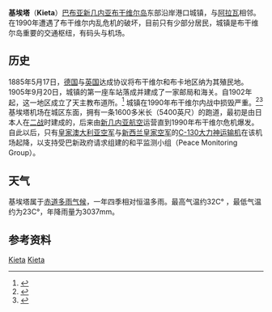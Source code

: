 {{noteTA
|G1 = TO
}}

{{Infobox settlement
|official_name          =基埃塔
|other_name             =
|native_name            =  
|nickname               = 
|settlement_type        =Town
|motto                  =
|image_skyline          =
|imagesize              = 
|image_caption          = 
|image_flag             = 
|flag_size              =
|image_seal             =
|seal_size              =
|image_map              =
|mapsize                = 300px
|map_caption            = 
|pushpin_map            =Papua New Guinea
|pushpin_label_position =bottom
|pushpin_map_caption    =在巴布亚新几内亚地图上的位置
|pushpin_mapsize=300
|coordinates_display    =inline,title
|coordinates_region     =PG
|subdivision_type       = 国家
|subdivision_name       ={{flag|Papua New Guinea}}
|subdivision_type1      = [[巴布亚新几内亚行政区划|行政区划]]
|subdivision_name1      =[[布干维尔省|布干维尔自治区]]
|subdivision_type2      =
|subdivision_name2      =
|subdivision_type3      =
|subdivision_name3      =  
|government_footnotes   =
|government_type        =
|leader_title           =
|leader_name            =
|established_title      = 
|established_date       = 
|area_magnitude         = 
|unit_pref                =Imperial 
|area_footnotes           =
|area_total_km2           = 
|area_land_km2            = 
|population_as_of               = 2010
|population_footnotes           =
|population_note                =
|population_total               = 
|population_density_km2         =
|timezone1               =[[Time_in_Australia|AEST]]
|utc_offset1             =  +10
| timezone1_DST           =
| utc_offset1_DST         = 
|latd=6|latm=13|lats= |latNS=S
|longd=155|longm=38|longs=|longEW=E
|elevation_footnotes    = 
|elevation_m            = 
|elevation_ft           = 
|postal_code_type       = 
|postal_code            =
|area_code              =
|blank_name             = 
|blank_info            =  
|website                = 
|footnotes              = 
}}
'''基埃塔'''（'''Kieta'''）[[巴布亚新几内亚|巴布亚新几内亚]][[布干维尔岛|布干维尔岛]]东部沿岸港口城镇，与[[阿拉瓦_(巴布亚新几内亚)|阿拉瓦]]相邻。在1990年遭遇了布干维尔内乱危机的破坏，目前只有少部分居民，城镇是布干维尔岛重要的交通枢纽，有码头与机场。 

==历史==
1885年5月17日，[[德国|德国]]与[[英国|英国]]达成协议将布干维尔和布卡地区纳为其殖民地。1905年9月20日，城镇的第一座车站落成并建成了一家邮局和海关。自1902年起，这一地区成立了天主教布道所。<ref>{{Cite web |url=http://www.janesoceania.com/bougainville_history1/index.htm |title=Bougainville History |accessdate=2010-12-18 |archive-date=2019-01-12 |archive-url=https://web.archive.org/web/20190112175457/http://www.janesoceania.com/bougainville_history1/index.htm |dead-url=no }}</ref> 城镇在1990年布干维尔内战中损毁严重。<ref>{{Cite web |url=http://www.pacificwrecks.com/provinces/bougainville_kieta.html |title=Pacific Wrecks |accessdate=2010-12-18 |archive-date=2020-12-01 |archive-url=https://web.archive.org/web/20201201054144/https://pacificwrecks.com/provinces/bougainville_kieta.html |dead-url=no }}</ref><ref>{{cite book
 |url          = http://books.google.co.uk/books?id=PsEpojqc63YC&pg=PA346
 |title        = Melanesian stories: Marist Brothers in Solomon Islands and Papua New Guinea 1845-2003
 |publisher    = Lawrence McCane
 |year         = 2004
 |isbn         = 9980854219
 |page         = 346
 |accessdate   = July 10, 2010
 |archive-date = 2012-11-12
 |archive-url  = https://web.archive.org/web/20121112163146/http://books.google.co.uk/books?id=PsEpojqc63YC&pg=PA346
 |dead-url     = no
}}</ref>
基埃塔机场在城区东面，拥有一条1600多米长（5400英尺）的跑道，最初是由日本人在[[二战|二战]]时建成的，后来由[[新几内亚航空|新几内亚航空]]运营直到1990年布干维尔危机爆发。自此以后，只有[[皇家澳大利亚空军|皇家澳大利亚空军]]与[[新西兰国防军|新西兰皇家空军]]的[[C-130运输机|C-130大力神运输机]]在该机场起降，以支持受巴新政府请求组建的和平监测小组（Peace Monitoring Group）。

== 天气 ==
基埃塔属于[[赤道多雨气候|赤道多雨气候]]，一年四季相对恒温多雨。最高气温约32C° ，最低气温约为23C°，年降雨量为3037mm。

== 参考资料 ==
{{reflist}}

{{Authority control}}
[[Category:巴布亚新几内亚城市|Kieta]]
[[Category:太平洋沿海城市|Kieta]]